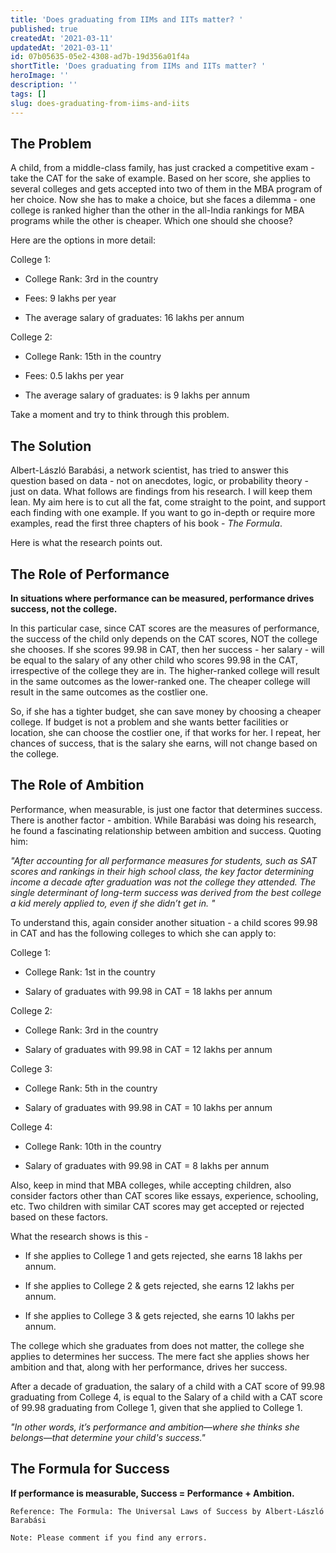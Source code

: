 ```yaml
---
title: 'Does graduating from IIMs and IITs matter? '
published: true
createdAt: '2021-03-11'
updatedAt: '2021-03-11'
id: 07b05635-05e2-4308-ad7b-19d356a01f4a
shortTitle: 'Does graduating from IIMs and IITs matter? '
heroImage: ''
description: ''
tags: []
slug: does-graduating-from-iims-and-iits
---
```

The Problem
-----------

A child, from a middle-class family, has just cracked a competitive exam - take the CAT for the sake of example. Based on her score, she applies to several colleges and gets accepted into two of them in the MBA program of her choice. Now she has to make a choice, but she faces a dilemma - one college is ranked higher than the other in the all-India rankings for MBA programs while the other is cheaper. Which one should she choose?

Here are the options in more detail:

College 1: 

-   College Rank: 3rd in the country
    
-   Fees: 9 lakhs per year
    
-   The average salary of graduates: 16 lakhs per annum
    

College 2:

-   College Rank: 15th in the country
    
-   Fees: 0.5 lakhs per year
    
-   The average salary of graduates: is 9 lakhs per annum
    

Take a moment and try to think through this problem.

The Solution
------------

Albert-László Barabási, a network scientist, has tried to answer this question based on data - not on anecdotes, logic, or probability theory - just on data. What follows are findings from his research. I will keep them lean. My aim here is to cut all the fat, come straight to the point, and support each finding with one example. If you want to go in-depth or require more examples, read the first three chapters of his book - _The Formula_. 

Here is what the research points out. 

The Role of Performance
-----------------------

**In situations where performance can be measured, performance drives success, not the college.** 

In this particular case, since CAT scores are the measures of performance, the success of the child only depends on the CAT scores, NOT the college she chooses. If she scores 99.98 in CAT, then her success - her salary - will be equal to the salary of any other child who scores 99.98 in the CAT, irrespective of the college they are in. The higher-ranked college will result in the same outcomes as the lower-ranked one. The cheaper college will result in the same outcomes as the costlier one. 

So, if she has a tighter budget, she can save money by choosing a cheaper college. If budget is not a problem and she wants better facilities or location, she can choose the costlier one, if that works for her. I repeat, her chances of success, that is the salary she earns, will not change based on the college.

The Role of Ambition
--------------------

Performance, when measurable, is just one factor that determines success. There is another factor - ambition. While Barabási was doing his research, he found a fascinating relationship between ambition and success. Quoting him:

_"After accounting for all performance measures for students, such as SAT scores and rankings in their high school class, the key factor determining income a decade after graduation was not the college they attended. The single determinant of long-term success was derived from the best college a kid merely applied to, even if she didn’t get in. "_

To understand this, again consider another situation - a child scores 99.98 in CAT and has the following colleges to which she can apply to:

College 1: 

-   College Rank: 1st in the country
    
-   Salary of graduates with 99.98 in CAT = 18 lakhs per annum
    

College 2: 

-   College Rank: 3rd in the country
    
-   Salary of graduates with 99.98 in CAT = 12 lakhs per annum
    

College 3: 

-   College Rank: 5th in the country
    
-   Salary of graduates with 99.98 in CAT = 10 lakhs per annum
    

College 4: 

-   College Rank: 10th in the country
    
-   Salary of graduates with 99.98 in CAT = 8 lakhs per annum
    

Also, keep in mind that MBA colleges, while accepting children, also consider factors other than CAT scores like essays, experience, schooling, etc. Two children with similar CAT scores may get accepted or rejected based on these factors.  

What the research shows is this -

-   If she applies to College 1 and gets rejected, she earns 18 lakhs per annum.
    
-   If she applies to College 2 & gets rejected, she earns 12 lakhs per annum.
    
-   If she applies to College 3 & gets rejected, she earns 10 lakhs per annum.
    

The college which she graduates from does not matter, the college she applies to determines her success. The mere fact she applies shows her ambition and that, along with her performance, drives her success.

After a decade of graduation, the salary of a child with a CAT score of 99.98 graduating from College 4, is equal to the Salary of a child with a CAT score of 99.98 graduating from College 1, given that she applied to College 1. 

_"In other words, it’s performance and ambition—where she thinks she belongs—that determine your child's success."_

The Formula for Success
-----------------------

**If performance is measurable, Success = Performance + Ambition.**

```
Reference: The Formula: The Universal Laws of Success by Albert-László Barabási

Note: Please comment if you find any errors.
```
